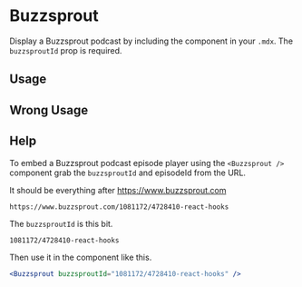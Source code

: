

<Meta title="Components/Buzzsprout" component={Buzzsprout} />

# Buzzsprout

Display a Buzzsprout podcast by including the component in your `.mdx`. The `buzzsproutId` prop is required.

<ArgsTable of={Buzzsprout} />

## Usage

<Canvas>
  <Story name="usage">
    <Buzzsprout buzzsproutId="1081172/4728410-react-hooks" />
  </Story>
</Canvas>

## Wrong Usage

<Canvas>
  <Story name="wrongUsage">
    <Buzzsprout buzzsproutId="81172/478410-react-hooks" />
  </Story>
</Canvas>

## Help

<Story name="help" />

To embed a Buzzsprout podcast episode player using the `<Buzzsprout />` component grab the `buzzsproutId` and episodeId from the URL.

It should be everything after https://www.buzzsprout.com

```
https://www.buzzsprout.com/1081172/4728410-react-hooks
```

The `buzzsproutId` is this bit.

```
1081172/4728410-react-hooks
```

Then use it in the component like this.

```jsx
<Buzzsprout buzzsproutId="1081172/4728410-react-hooks" />
```

